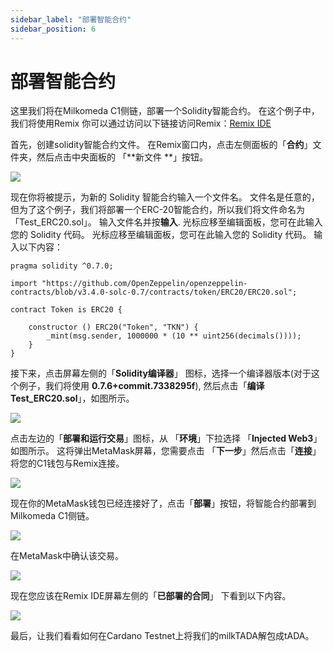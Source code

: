 ```yaml
---
sidebar_label: "部署智能合约"
sidebar_position: 6
---
```


# 部署智能合约

这里我们将在Milkomeda C1侧链，部署一个Solidity智能合约。 在这个例子中，我们将使用Remix 你可以通过访问以下链接访问Remix：[Remix IDE](http://remix.ethereum.org/)

首先，创建solidity智能合约文件。 在Remix窗口内，点击左侧面板的「**合约**」文件夹，然后点击中央面板的 「**新文件 **」按钮。

![](/img/remix-new-file.png)

现在你将被提示，为新的 Solidity 智能合约输入一个文件名。 文件名是任意的，但为了这个例子，我们将部署一个ERC-20智能合约，所以我们将文件命名为 「Test_ERC20.sol」。 输入文件名并按**输入**. 光标应移至编辑面板，您可在此输入您的 Solidity 代码。 光标应移至编辑面板，您可在此输入您的 Solidity 代码。 输入以下内容：

```
pragma solidity ^0.7.0;

import "https://github.com/OpenZeppelin/openzeppelin-contracts/blob/v3.4.0-solc-0.7/contracts/token/ERC20/ERC20.sol";

contract Token is ERC20 {

    constructor () ERC20("Token", "TKN") {
        _mint(msg.sender, 1000000 * (10 ** uint256(decimals())));
    }
}
```

接下来，点击屏幕左侧的「**Solidity编译器**」 图标，选择一个编译器版本(对于这个例子，我们将使用 **0.7.6+commit.7338295f**), 然后点击「**编译Test_ERC20.sol**」，如图所示。

![](/img/remix-compile.png)

点击左边的「**部署和运行交易**」图标，从 「**环境**」下拉选择 「**Injected Web3**」如图所示。 这将弹出MetaMask屏幕，您需要点击 「**下一步**」然后点击「**连接**」将您的C1钱包与Remix连接。

![](/img/remix-connect-wallet.png)

现在你的MetaMask钱包已经连接好了，点击「**部署**」按钮，将智能合约部署到Milkomeda C1侧链。

![](/img/remix-deploy.png)

在MetaMask中确认该交易。

![](/img/remix-deploy-confirm.png)

现在您应该在Remix IDE屏幕左侧的「**已部署的合同**」 下看到以下内容。

![](/img/remix-see-deployed.png)

最后，让我们看看如何在Cardano Testnet上将我们的milkTADA解包成tADA。
